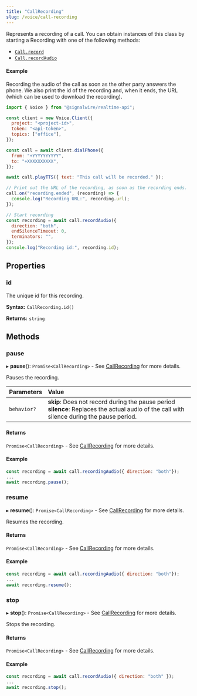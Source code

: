 ```yaml
---
title: "CallRecording"
slug: /voice/call-recording
---
```


Represents a recording of a call. You can obtain instances of this class by starting a Recording with one of the following methods:

- [`Call.record`](./voice-call.mdx#record)
- [`Call.recordAudio`](./voice-call.mdx#recordaudio)

#### Example

Recording the audio of the call as soon as the other party answers the phone. We
also print the id of the recording and, when it ends, the URL (which can be used
to download the recording).

```js
import { Voice } from "@signalwire/realtime-api";

const client = new Voice.Client({
  project: "<project-id>",
  token: "<api-token>",
  topics: ["office"],
});

const call = await client.dialPhone({
  from: "+YYYYYYYYYY",
  to: "+XXXXXXXXXX",
});

await call.playTTS({ text: "This call will be recorded." });

// Print out the URL of the recording, as soon as the recording ends.
call.on("recording.ended", (recording) => {
  console.log("Recording URL:", recording.url);
});

// Start recording
const recording = await call.recordAudio({
  direction: "both",
  endSilenceTimeout: 0,
  terminators: "",
});
console.log("Recording id:", recording.id);
```

## Properties

### id

The unique id for this recording.

**Syntax:** `CallRecording.id()`

**Returns:** `string`



## Methods

### pause

▸ **pause**(): `Promise<CallRecording>` - See [CallRecording](./callrecording.mdx) for more details.

Pauses the recording.

| Parameters  | Value                                                                                                                                            |
|:------------|:-------------------------------------------------------------------------------------------------------------------------------------------------|
| `behavior?` | **skip**: Does not record during the pause period <br />**silence**: Replaces the actual audio of the call with silence during the pause period. |


#### Returns

`Promise<CallRecording>` - See [CallRecording](./callrecording.mdx) for more details.

#### Example

```js
const recording = await call.recordingAudio({ direction: "both"});
...
await recording.pause();
```


### resume

▸ **resume**(): `Promise<CallRecording>` - See [CallRecording](./callrecording.mdx) for more details.

Resumes the recording.

#### Returns

`Promise<CallRecording>` - See [CallRecording](./callrecording.mdx) for more details.

#### Example

```js
const recording = await call.recordingAudio({ direction: "both"});
...
await recording.resume();
```

### stop

▸ **stop**(): `Promise<CallRecording>` - See [CallRecording](./callrecording.mdx) for more details.

Stops the recording.



#### Returns

`Promise<CallRecording>` - See [CallRecording](./callrecording.mdx) for more details.

#### Example

```js
const recording = await call.recordAudio({ direction: "both" });
...
await recording.stop();
```
